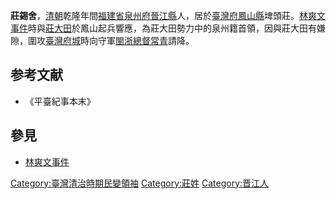 {{Infobox Hokkien name
| title      =莊錫舍
| hanji      =莊錫舍
| poj        =Chng Sek-sià
| tl         =Tsng Sik-sià
| bp         =
| hongim     = ㄗㆭ ㄒㄧㆶ ㄒㄧㄚᒻ
| hokkienipa =
| context    =
| image      =
| caption    =
}}
'''莊錫舍'''，[[清朝|清朝]]乾隆年間[[福建省|福建省]][[泉州府|泉州府]][[晉江縣|晉江縣]]人，居於[[臺灣府|臺灣府]][[鳳山縣_(台灣)|鳳山縣]]埤頭莊。[[林爽文事件|林爽文事件]]時與[[莊大田|莊大田]]於鳳山起兵響應，為莊大田勢力中的泉州籍首領，因與莊大田有嫌隙，圍攻[[臺灣府城|臺灣府城]]時向守軍[[閩浙總督|閩浙總督]][[常青_(清朝)|常青]]請降。

==参考文献==
<div class="references-small">
<references />
*《平臺紀事本末》
</div>

==參見==
*[[林爽文事件|林爽文事件]]

{{清朝人物小作品}}
[[Category:臺灣清治時期民變領袖|Category:臺灣清治時期民變領袖]]
[[Category:莊姓|Category:莊姓]]
[[Category:晋江人|Category:晋江人]]